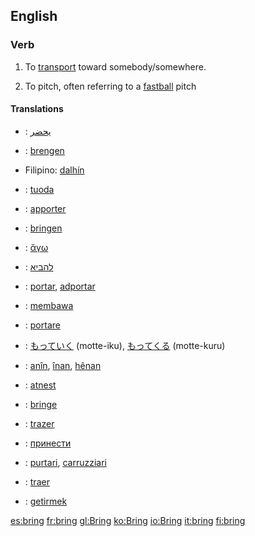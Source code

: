 ==English==
=== Verb ===
{{irregverb|'''to bring'''
*IPA: /ˈbrɪŋ/
*SAMPA: /"brIN/
|'''[[brings]]'''|'''[[brought]]'''|'''[[brought]]'''|'''[[bringing]]'''}}

# To [[transport]] toward somebody/somewhere.
#{{baseball}} To pitch, often referring to a [[fastball]] pitch

==== Translations ====
{{top}}
*{{ar}}: [[يحضر]]
*{{nl}}: [[brengen]]
*Filipino: [[dalhín]]
*{{fi}}: [[tuoda]]
*{{fr}}: [[apporter]]
*{{de}}: [[bringen]]
*{{gko}}: [[ἄγω]]
*{{he}}: [[להביא]]
*{{io}}: [[portar]], [[adportar]]
*{{id}}: [[bawa|membawa]]
*{{it}}: [[portare]]
{{mid}}
*{{jp}}: [[もっていく]] (motte-iku), [[もってくる]] (motte-kuru)
*{{ku}}: [[anîn]], [[înan]], [[hênan]]
*{{lav}}: [[atnest]]
*{{no}}: [[bringe]]
*{{pt}}: [[trazer]]
*{{ru}}: [[принести]]
*{{scn}}: [[purtari]], [[carruzziari]]
*{{es}}: [[traer]]
*{{tr}}: [[getirmek]]
{{bottom}}

[[es:bring]]
[[fr:bring]]
[[gl:Bring]]
[[ko:Bring]]
[[io:Bring]]
[[it:bring]]
[[fi:bring]]